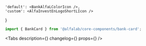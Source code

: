 



<Meta
    title='Компоненты/BankCard'
    component={BankCard}
/>


    'default': <BankAlfaLColorIcon />,
    'custom': <AlfaInvestEnLogoShortLIcon />
}

<!-- Canvas -->

<Story name='BankCard'>
    <BankCard
        backgroundColor={text('backgroundColor', '#EF3124')}
        bankLogo={logo[select('bankLogo', ['default', 'custom'], 'default')]}
    />
</Story>


<!-- Docs -->

<ComponentHeader
    name='BankCard'
    version={version}
    package='@alfalab/core-components/bank-card'
    stage={2}
/>

```jsx
import { BankCard } from '@alfalab/core-components/bank-card';
```

<Tabs
    description={<Description />}
    changelog={<Changelog />}
    props={<Props of={BankCard} />}
/>
